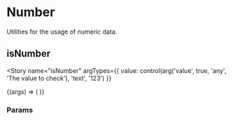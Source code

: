 
<Meta title="data-types/Primitives/Number" />

# Number

Utilities for the usage of numeric data.

## isNumber

<Source
  language="jsx"
  code="import { isNumber } from '@4react/data-types'"
/>

<Story
  name="isNumber"
  argTypes={{
    value: control(arg('value', true, 'any', 'The value to check'), 'text', '123')
  }}
>
  {(args) => (
    <Method
      name="isNumber"
      impl={isNumberImpl}
      params={[args.value]}
    />
  )}
</Story>

### Params

<ArgsTable story="isNumber" />
